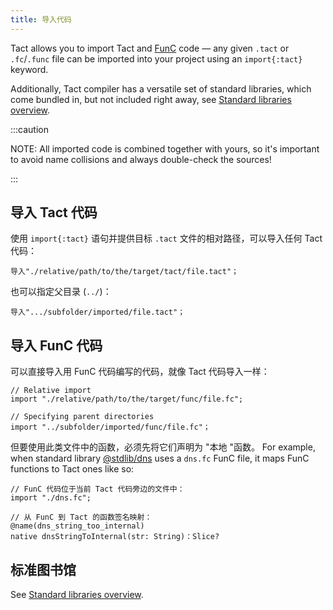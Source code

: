 ```yaml
---
title: 导入代码
---
```


Tact allows you to import Tact and [FunC](https://docs.ton.org/develop/func/overview) code — any given `.tact` or `.fc`/`.func` file can be imported into your project using an `import{:tact}` keyword.

Additionally, Tact compiler has a versatile set of standard libraries, which come bundled in, but not included right away, see [Standard libraries overview](/ref/standard-libraries).

:::caution

  NOTE: All imported code is combined together with yours, so it's important to avoid name collisions and always double-check the sources!

:::

## 导入 Tact 代码

使用 `import{:tact}` 语句并提供目标 `.tact` 文件的相对路径，可以导入任何 Tact 代码：

```tact
导入"./relative/path/to/the/target/tact/file.tact"；
```

也可以指定父目录 (`../`)：

```tact
导入".../subfolder/imported/file.tact"；
```

## 导入 FunC 代码

可以直接导入用 FunC 代码编写的代码，就像 Tact 代码导入一样：

```tact
// Relative import
import "./relative/path/to/the/target/func/file.fc";

// Specifying parent directories
import "../subfolder/imported/func/file.fc"；
```

但要使用此类文件中的函数，必须先将它们声明为 "本地 "函数。 For example, when standard library [@stdlib/dns](/ref/stdlib-dns) uses a `dns.fc` FunC file, it maps FunC functions to Tact ones like so:

```tact
// FunC 代码位于当前 Tact 代码旁边的文件中：
import "./dns.fc";

// 从 FunC 到 Tact 的函数签名映射：
@name(dns_string_too_internal)
native dnsStringToInternal(str: String)：Slice?
```

## 标准图书馆

See [Standard libraries overview](/ref/standard-libraries).
